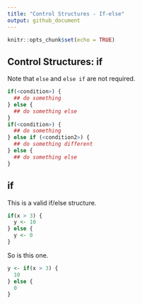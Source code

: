 ```yaml
---
title: "Control Structures - If-else"
output: github_document
---
```


```r
knitr::opts_chunk$set(echo = TRUE)
```

## Control Structures: if

Note that `else` and `else if` are not required.

```r
if(<condition>) {
  ## do something
} else {
  ## do something else
}
if(<condition>) {
  ## do something
} else if (<condition2>) {
  ## do something different
} else {
  ## do something else
}
```

## if

This is a valid if/else structure.

```r
if(x > 3) {
  y <- 10
} else {
  y <- 0
}
```

So is this one.

```r
y <- if(x > 3) {
  10
} else {
  0
}
```



